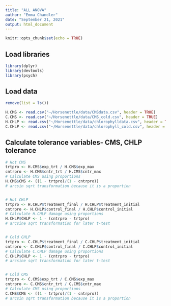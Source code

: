 ```yaml
---
title: "ALL ANOVA"
author: "Emma Chandler"
date: "September 21, 2021"
output: html_document
---
```


```r
knitr::opts_chunk$set(echo = TRUE)
```

## Load libraries
```r
library(dplyr)
library(devtools)
library(psych)

```

## Load data
```r
remove(list = ls())

H.CMS <- read.csv("~/Horsenettle/data/CMSdata.csv", header = TRUE)
C.CMS <- read.csv("~/Horsenettle/data/CMS_cold.csv", header = TRUE)
H.CHLP <- read.csv("~/Horsenettle/data/chlorophylldata.csv", header = TRUE)
C.CHLP <- read.csv("~/Horsenettle/data/chlorophyll_cold.csv", header = TRUE)

```

## Calculate tolerance variables- CMS, CHLP tolerance
```r
# Hot CMS
trtpro <- H.CMS$exp_trt / H.CMS$exp_max
cntrpro <- H.CMS$cntr_trt / H.CMS$cntr_max
# Calculate CMS using proportions
H.CMS$CMS <- ((1 - trtpro)/(1 - cntrpro))
# arcsin sqrt transformation because it is a proportion


# Hot CHLP
trtpro <- H.CHLP$treatment_final / H.CHLP$treatment_initial
cntrpro <- H.CHLP$control_final / H.CHLP$control_initial
# Calculate H.CHLP damage using proportions
H.CHLP$CHLP <- 1 - (cntrpro - trtpro)
# arcsine sqrt transformation for later t-test


# Cold CHLP
trtpro <- C.CHLP$treatment_final / C.CHLP$treatment_initial
cntrpro <- C.CHLP$control_final / C.CHLP$control_initial
# Calculate C.CHLP damage using proportions
C.CHLP$CHLP <- 1 - (cntrpro - trtpro)
# arcsine sqrt transformation for later t-test


# Cold CMS
trtpro <- C.CMS$exp_trt / C.CMS$exp_max
cntrpro <- C.CMS$cntr_trt / C.CMS$cntr_max
# Calculate CMS using proportions
C.CMS$CMS <- ((1 - trtpro)/(1 - cntrpro))
# arcsin sqrt transformation because it is a proportion

```
